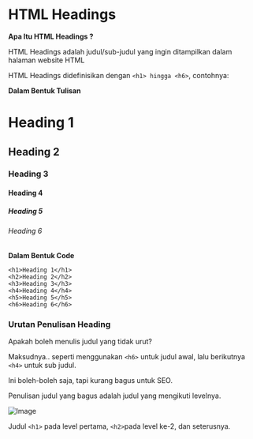 # HTML Headings

**Apa Itu HTML Headings ?**

HTML Headings adalah judul/sub-judul yang ingin ditampilkan dalam halaman website HTML

HTML Headings didefinisikan dengan `<h1> hingga <h6>`, contohnya:

**Dalam Bentuk Tulisan**

# Heading 1
## Heading 2
### Heading 3
#### Heading 4
##### Heading 5
###### Heading 6
**Dalam Bentuk Code**
```
<h1>Heading 1</h1>
<h2>Heading 2</h2>
<h3>Heading 3</h3>
<h4>Heading 4</h4>
<h5>Heading 5</h5>
<h6>Heading 6</h6>
```

### Urutan Penulisan Heading

Apakah boleh menulis judul yang tidak urut?

Maksudnya.. seperti menggunakan `<h6>` untuk judul awal, lalu berikutnya `<h4>` untuk sub judul.

Ini boleh-boleh saja, tapi kurang bagus untuk SEO.

Penulisan judul yang bagus adalah judul yang mengikuti levelnya.

![Image](Headings.png)

Judul `<h1>` pada level pertama, `<h2>`pada level ke-2, dan seterusnya.
